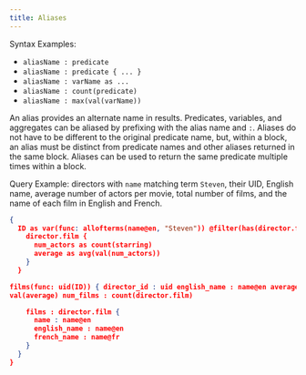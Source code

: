 ```yaml
---
title: Aliases
---
```



<DgraphWIP />

Syntax Examples:

- `aliasName : predicate`
- `aliasName : predicate { ... }`
- `aliasName : varName as ...`
- `aliasName : count(predicate)`
- `aliasName : max(val(varName))`

An alias provides an alternate name in results. Predicates, variables, and
aggregates can be aliased by prefixing with the alias name and `:`. Aliases do
not have to be different to the original predicate name, but, within a block, an
alias must be distinct from predicate names and other aliases returned in the
same block. Aliases can be used to return the same predicate multiple times
within a block.

Query Example: directors with `name` matching term `Steven`, their UID, English
name, average number of actors per movie, total number of films, and the name of
each film in English and French.

```json
{
  ID as var(func: allofterms(name@en, "Steven")) @filter(has(director.film)) {
    director.film {
      num_actors as count(starring)
      average as avg(val(num_actors))
    }
  }

films(func: uid(ID)) { director_id : uid english_name : name@en average_actors :
val(average) num_films : count(director.film)

    films : director.film {
      name : name@en
      english_name : name@en
      french_name : name@fr
    }
  }
}
```
